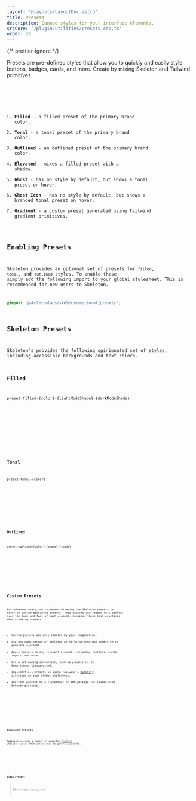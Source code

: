 ```yaml
---
layout: '@layouts/LayoutDoc.astro'
title: Presets
description: Canned styles for your interface elements.
srcCore: '/plugin/utilities/presets.css.ts'
order: 20
---
```




{/* prettier-ignore */}
<p class="text-xl">Presets are pre-defined styles that allow you to quickly and easily style buttons, badges, cards, and more. Create by mixing Skeleton and Tailwind primitives.</p>

<Preview client:load>
	<Fragment slot="preview">
		<Example client:load />
	</Fragment>
	<Fragment slot="code">
		<Code code={ExampleRaw} lang="svelte" />
	</Fragment>
</Preview>

1. **Filled** - a filled preset of the primary brand color.
2. **Tonal** - a tonal preset of the primary brand color.
3. **Outlined** - an outlined preset of the primary brand color.
4. **Elevated** - mixes a filled preset with a shadow.
5. **Ghost** - has no style by default, but shows a tonal preset on hover.
6. **Ghost Icon** - has no style by default, but shows a branded tonal preset on hover.
7. **Gradient** - a custom preset generated using Tailwind gradient primitives.

## Enabling Presets

Skeleton provides an optional set of presets for `filled`, `tonal`, and `outlined` styles. To enable these, simply add the following import to your global stylesheet. This is recommended for new users to Skeleton.

```css
@import '@skeletonlabs/skeleton/optional/presets';
```

## Skeleton Presets

Skeleton's provides the following opinionated set of styles, including accessible backgrounds and text colors.

### Filled

```
preset-filled-{color}-{lightModeShade}-{darkModeShade}
```

<Preview client:load>
	<Fragment slot="preview">
		<ExampleFilled />
	</Fragment>
	<Fragment slot="code">
		<Code code={ExampleFilledRaw} lang="astro" />
	</Fragment>
</Preview>

### Tonal

```
preset-tonal-{color}
```

<Preview client:load>
	<Fragment slot="preview">
		<ExampleTonal />
	</Fragment>
	<Fragment slot="code">
		<Code code={ExampleTonalRaw} lang="astro" />
	</Fragment>
</Preview>

### Outlined

```
preset-outlined-{color}-{shade}-{shade}
```

<Preview client:load>
	<Fragment slot="preview">
		<ExampleOutlined />
	</Fragment>
	<Fragment slot="code">
		<Code code={ExampleOutlinedRaw} lang="astro" />
	</Fragment>
</Preview>

## Custom Presets

For advanced users, we recommend disabing the Skeleton presets in favor of custom-generated presets. This ensures you retain full control over the look and feel of each element. Consider these best practices when creating presets.

- Custom presets are only limited by your imagination.
- Use any combination of Skeleton or Tailwind-provided primitive to generate a preset.
- Apply presets to any relevant element, including: buttons, cards, inputs, and more.
- Use a set naming convention, such as `preset-{foo}` to keep things standardized.
- Implement all presets in using Tailwind's [@utility directive](https://tailwindcss.com/docs/functions-and-directives#utility-directive) in your global stylesheet.
- Abstrast presets to a stylesheet or NPM package for shared used between projects.

<Preview client:load>
	<Fragment slot="preview">
		<ExampleCustom />
	</Fragment>
	<Fragment slot="code">
		<Code code={ExampleCustomRaw} lang="astro" />
	</Fragment>
</Preview>

### Gradient Presets

Tailwind provides a number of powerful [Gradient](https://tailwindcss.com/docs/gradient-color-stops) utility classes that can be used to generate presets.

<Preview client:load>
	<Fragment slot="preview">
		<ExampleGradient />
	</Fragment>
	<Fragment slot="code">
		<Code code={ExampleGradientRaw} lang="astro" />
	</Fragment>
</Preview>

### Glass Presets

> TODO: examples coming soon!
